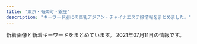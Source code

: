 ```yaml
---
title: "東京・有楽町・銀座"
description: "キーワード別にの巨乳アジアン・チャイナエステ嬢情報をまとめました。"
---
```


新着画像と新着キーワードをまとめています。
2021年07月11日の情報です。

<DmmAffiliateIns />
<KeywordTable
  shops={
    [
    {
        "img_links": [
            "http://lucky.geo.jp/2/uploadimg/1593756798.jpg",
            "http://lucky.geo.jp/int1.png",
            "http://lucky.geo.jp/2/uploadimg/1596225793.jpg",
            "http://lucky.geo.jp/2/uploadimg/1610000464.jpeg",
            "http://lucky.geo.jp/2/uploadimg/1589888939.jpg",
            "http://lucky.geo.jp/2/uploadimg/1610946975.jpeg",
            "http://lucky.geo.jp/2/uploadimg/1597029716.jpg",
            "http://lucky.geo.jp/2/uploadimg/1593756884.jpg",
            "http://lucky.geo.jp/dozdLZQPkhPUwC2.png",
            "http://lucky.geo.jp/vis_theptframe.png",
            "http://lucky.geo.jp/2/uploadimg/1574764277.jpg",
            "http://lucky.geo.jp/2/uploadimg/1615487001.jpeg",
            "http://lucky.geo.jp/2/uploadimg/1619245065.jpeg",
            "https://LUCKY.pwchp.com/images/vis_theptframe.png",
            "http://lucky.geo.jp/2/uploadimg/1565558725.jpg",
            "http://lucky.geo.jp/2/uploadimg/1613285139.jpeg"
        ],
        "station": "\u5c0f\u4f1d\u99ac\u753a\u99c51\u756a\u51fa\u53e3",
        "url": "http://lucky.geo.jp/",
        "keywords": {
            "83": 48,
            "C": 48,
            "D": 24,
            "85": 24,
            "92": 12,
            "E": 24,
            "87": 24,
            "90": 48
        },
        "name": "LUCKY \uff5e\u30e9\u30c3\u30ad\u30fc\uff5e"
    },
    {
        "name": "COCOSIA",
        "keywords": {
            "85": 16,
            "C": 22,
            "D": 8,
            "88": 5,
            "87": 2,
            "F": 5,
            "E": 2
        },
        "station": "\u4eba\u5f62\u753a\u99c5A1\u51fa\u53e3",
        "url": "http://cocosia-massage.work/",
        "img_links": [
            "http://cocosia-massage.work/img/st6.jpg",
            "http://cocosia-massage.work/sp/img/p-6.jpg",
            "http://cocosia-massage.work/sp/img/p-4.jpg",
            "http://cocosia-massage.work/img/st2.jpg",
            "http://cocosia-massage.work/sp/img/cam4.jpg",
            "http://cocosia-massage.work/img/conc.jpg",
            "http://cocosia-massage.work/sp/img/cam2.jpg",
            "http://cocosia-massage.work/sp/img/cam1.jpg",
            "http://cocosia-massage.work/sp/img/t-t2.jpg",
            "http://cocosia-massage.work/sp/img/t-t.jpg",
            "http://cocosia-massage.work/sp/img/t-s.jpg",
            "http://cocosia-massage.work/sp/img/st3.jpg",
            "http://cocosia-massage.work/sp/img/t-r.jpg",
            "http://cocosia-massage.work/sp/img/cam3.jpg",
            "http://cocosia-massage.work/img/xmas.png",
            "http://cocosia-massage.work/img/acc.jpg",
            "http://cocosia-massage.work/img/news.jpg",
            "http://cocosia-massage.work/img/st3.jpg",
            "http://cocosia-massage.work/img/fla-1.jpg",
            "http://cocosia-massage.work/img/r9.jpg",
            "http://cocosia-massage.work/img/st1.jpg",
            "http://cocosia-massage.work/img/newf.jpg",
            "http://cocosia-massage.work/img/sta4.jpg",
            "http://cocosia-massage.work/sp/img/p-5.jpg",
            "http://cocosia-massage.work/sp/img/sys.jpg",
            "http://cocosia-massage.work/sp/img/rec.jpg",
            "http://cocosia-massage.work/sp/img/qr.jpg",
            "http://cocosia-massage.work/img/nos.jpg",
            "http://cocosia-massage.work/sp/img/acc.jpg",
            "http://cocosia-massage.work/sp/img/pc.jpg",
            "http://cocosia-massage.work/img/sta1.jpg",
            "http://cocosia-massage.work/sp/img/info.jpg",
            "http://cocosia-massage.work/sp/img/st5.jpg",
            "http://cocosia-massage.work/img/head2.jpg",
            "http://cocosia-massage.work/sp/img/st2.jpg",
            "http://cocosia-massage.work/img/st4.jpg",
            "http://cocosia-massage.work/sp/img/botton.jpg",
            "http://cocosia-massage.work/img/sta6.jpg",
            "http://cocosia-massage.work/sp/img/p-3.jpg",
            "http://cocosia-massage.work/sp/img/st4.jpg",
            "http://cocosia-massage.work/img/sta3.jpg",
            "http://cocosia-massage.work/img/sta2.jpg",
            "http://cocosia-massage.work/img/sta5.jpg",
            "http://cocosia-massage.work/img/cncp.jpg",
            "http://cocosia-massage.work/img/st5.jpg",
            "http://cocosia-massage.work/sp/img/st1.jpg",
            "http://cocosia-massage.work/sp/img/st6.jpg",
            "http://cocosia-massage.work/img/fla-2.jpg"
        ]
    },
    {
        "station": "\u65b0\u5bcc\u753a\u99c5",
        "url": "http://xn--vckg5a5c7c8c1czd.in.net/",
        "name": "\u7652\u3057\u306e\u6d77",
        "img_links": [
            "http://xn--vckg5a5c7c8c1czd.in.net/images/staff_images/top_small_1.jpg",
            "http://xn--vckg5a5c7c8c1czd.in.net/images/staff_images/cg1.jpg",
            "http://xn--vckg5a5c7c8c1czd.in.net/images/staff_images/cg5.jpg",
            "http://xn--vckg5a5c7c8c1czd.in.net/images/staff_images/cg14.jpg",
            "http://xn--vckg5a5c7c8c1czd.in.net/images/an_2_04.jpg",
            "http://xn--vckg5a5c7c8c1czd.in.net/images/slider/slide1s.jpg",
            "http://xn--vckg5a5c7c8c1czd.in.net/images/staff_images/cg2.jpg",
            "http://xn--vckg5a5c7c8c1czd.in.net/images/an_2_03.jpg",
            "http://xn--vckg5a5c7c8c1czd.in.net/images/slider/slide3s.jpg",
            "http://xn--vckg5a5c7c8c1czd.in.net/images/staff_images/cg17.jpg",
            "http://xn--vckg5a5c7c8c1czd.in.net/images/an_2_06.jpg",
            "http://xn--vckg5a5c7c8c1czd.in.net/images/an_1_06.jpg",
            "http://xn--vckg5a5c7c8c1czd.in.net/images/staff_images/top_small_14.jpg",
            "http://xn--vckg5a5c7c8c1czd.in.net/images/no.png",
            "http://xn--vckg5a5c7c8c1czd.in.net/images/slider/slide2s.jpg",
            "http://xn--vckg5a5c7c8c1czd.in.net/images/an_1_02.jpg",
            "http://xn--vckg5a5c7c8c1czd.in.net/images/an_2_05.jpg",
            "http://xn--vckg5a5c7c8c1czd.in.net/images/an_1_04.jpg",
            "http://xn--vckg5a5c7c8c1czd.in.net/images/staff_images/cg16.jpg",
            "http://xn--vckg5a5c7c8c1czd.in.net/images/an_2_07.jpg",
            "http://xn--vckg5a5c7c8c1czd.in.net/images/QRcode.jpg",
            "http://xn--vckg5a5c7c8c1czd.in.net/images/staff_images/top_small_5.jpg",
            "http://xn--vckg5a5c7c8c1czd.in.net/images/slider/slide3.jpg",
            "http://xn--vckg5a5c7c8c1czd.in.net/images/an_1_03.jpg",
            "http://xn--vckg5a5c7c8c1czd.in.net/images/an_1_07.jpg",
            "http://xn--vckg5a5c7c8c1czd.in.net/images/slider/slide2.jpg",
            "http://xn--vckg5a5c7c8c1czd.in.net/images/index_01.jpg",
            "http://xn--vckg5a5c7c8c1czd.in.net/images/staff_images/top_small_16.jpg",
            "http://xn--vckg5a5c7c8c1czd.in.net/images/staff_images/top_small_2.jpg",
            "http://xn--vckg5a5c7c8c1czd.in.net/images/slider/slide1.jpg",
            "http://xn--vckg5a5c7c8c1czd.in.net/images/an_2_02.jpg",
            "http://xn--vckg5a5c7c8c1czd.in.net/images/staff_images/top_small_17.jpg"
        ],
        "keywords": {
            "E": 4,
            "D": 20,
            "86": 24
        }
    },
    {
        "name": "\u30e9\u30d5\u30a3\u30fc\u30eb",
        "url": "http://s-este.net/",
        "station": "\u65b0\u65e5\u672c\u6a4b\u99c55\u756a\u51fa\u53e3",
        "img_links": [],
        "keywords": {}
    },
    {
        "keywords": {},
        "url": "http://kaitekido.eei.jp/",
        "img_links": [
            "http://b.hatena.ne.jp/images/v4/public/add/hatenabookmark_ios7.png",
            "https://b.st-hatena.com/images/entry-button/button-only@2x.png",
            "http://momipara.jp/img/link/momi88.jpg",
            "https://b.hatena.ne.jp/images/v4/public/add/hatenabookmark_ios7.png",
            "http://asian.mensesthe.tokyo/wp-content/uploads/2016/01/7CzXuAWe.jpg",
            "https://b.hatena.ne.jp/images/v4/public/add/hatenabookmark_android.png",
            "https://www.hatena.ne.jp/images/wwwridge/ng@2x.png",
            "http://\u30a2\u30b8\u30a2\u30f3\u30a8\u30b9\u30c6.biz/images/88-31.jpg",
            "https://www.hatena.ne.jp/images/wwwridge/help@2x.png",
            "http://b.hatena.ne.jp/images/v4/public/add/hatenabookmark_android.png",
            "https://www.hatena.ne.jp/images/wwwridge/ok@2x.png"
        ],
        "station": "\u516b\u4e01\u5800\u99c5B2\u51fa\u53e3",
        "name": "\u5feb\u9069\u5802"
    },
    {
        "keywords": {
            "88": 6,
            "C": 14,
            "85": 10,
            "D": 6,
            "86": 4
        },
        "url": "http://yurarika.work/",
        "img_links": [
            "http://yurarika.work/staff/mirai2.jpg",
            "http://yurarika.work/staff/rara.jpg",
            "http://yurarika.work/staff/aya2.jpg",
            "http://yurarika.work/staff/mika.jpg",
            "http://yurarika.work/staff/aya.jpg",
            "http://yurarika.work/img/all/loader.png",
            "http://yurarika.work/staff/mirai1.jpg",
            "http://yurarika.work/staff/mika2.jpg",
            "http://yurarika.work/staff/aya1.jpg",
            "http://yurarika.work/staff/mika1.jpg",
            "http://yurarika.work/staff/mirai.jpg",
            "http://yurarika.work/staff/rara2.jpg",
            "http://yurarika.work/staff/rara1.jpg"
        ],
        "name": "\u3086\u3089\u308a\u9999",
        "station": "\u6c34\u5929\u5bae\u524d\u99c58\u756a\u51fa\u53e3"
    },
    {
        "name": "\u5922\u306e\u90f7",
        "img_links": [
            "http://yume-sato.blue/uploads//sites/18/2020/09/g1-150x150.jpg",
            "http://yume-sato.blue/uploads//sites/18/2020/09/g4-150x150.jpg",
            "http://yume-sato.blue/uploads//sites/18/2020/09/news.jpg",
            "http://yume-sato.blue/uploads//sites/18/2021/05/g3-150x150.jpg",
            "http://yume-sato.blue/uploads//sites/18/2020/12/gg-150x150.jpg",
            "http://yume-sato.blue/uploads//sites/18/2020/09/g2.jpg",
            "http://yume-sato.blue/uploads//sites/18/2021/06/g3-150x150.jpg",
            "http://yume-sato.blue/uploads//sites/18/2020/12/gg.jpg",
            "http://yume-sato.blue/uploads//sites/18/2021/04/1.jpg",
            "http://yume-sato.blue/uploads//sites/18/2020/09/g4.jpg",
            "http://yume-sato.blue/uploads//sites/18/2020/09/g2-150x150.jpg",
            "http://yume-sato.blue/uploads//sites/18/2020/09/g5-150x150.jpg",
            "http://yume-sato.blue/uploads//sites/18/2020/09/g6-150x150.jpg",
            "http://yume-sato.blue/uploads//sites/18/2020/09/g1.jpg",
            "http://yume-sato.blue/uploads//sites/18/2020/09/top1-1.jpg",
            "http://yume-sato.blue/uploads//sites/18/2021/04/1-225x300.jpg",
            "http://yume-sato.blue/uploads//sites/18/2021/05/g3.jpg",
            "http://yume-sato.blue/uploads//sites/18/2020/09/mobile-1.jpg",
            "http://yume-sato.blue/uploads//sites/18/2020/09/g5.jpg",
            "http://yume-sato.blue/uploads//sites/18/2020/09/top.jpg",
            "http://yume-sato.blue/uploads//sites/18/2021/06/g3.jpg",
            "http://yume-sato.blue/uploads//sites/18/2020/09/g6.jpg",
            "http://yume-sato.blue/uploads//sites/18/2020/09/pick.jpg",
            "http://yume-sato.blue/uploads//sites/18/2021/07/g1.jpg",
            "http://yume-sato.blue/uploads//sites/18/2020/09/s_staff.png"
        ],
        "station": "\u4eba\u5f62\u753a\u99c5A6",
        "url": "http://yume-sato.blue/",
        "keywords": {}
    },
    {
        "url": "http://koikst.xyz/",
        "keywords": {
            "C": 2,
            "89": 3,
            "85": 2,
            "E": 3
        },
        "name": "\u60a0",
        "img_links": [
            "http://koikst.xyz/_src/21089124/img20180325193504865361.png",
            "http://koikst.xyz/_src/51067435/wechatimg725.jpg",
            "http://koikst.xyz/_src/20885828/up.png",
            "http://koikst.xyz/_src/20886287/9c88380aa0315ec9292225a3223d62d9.jpg",
            "http://koikst.xyz/_src/51067440/wechatimg723.jpg",
            "http://koikst.xyz/_src/20886303/07958eda583eff2b24876adf03c0a434.jpg",
            "http://koikst.xyz/_src/20886061/index_34.png",
            "http://koikst.xyz/_src/20886229/_dsf0778_pp.jpg",
            "http://koikst.xyz/_src/20885811/up.png",
            "http://koikst.xyz/_src/51067437/wechatimg724.jpg",
            "http://koikst.xyz/_src/20885997/up.png",
            "http://koikst.xyz/_src/51067433/wechatimg726.jpg",
            "http://koikst.xyz/_src/20886092/therapist-ito.jpg",
            "http://koikst.xyz/_src/20886006/wechatimg36.jpg",
            "http://koikst.xyz/_src/20886035/up.png",
            "http://koikst.xyz/_src/20886222/up.png",
            "http://koikst.xyz/_src/20886059/sign.png",
            "http://sunflower.jp.net/3.jpg",
            "http://koikst.xyz/_src/20886065/index_38.png",
            "http://koikst.xyz/_src/20886010/img_3017.jpg",
            "http://koikst.xyz/_src/20885809/www.cman.png",
            "http://koikst.xyz/_src/20886007/_k3_6020.jpg",
            "http://koikst.xyz/_src/20886058/sign.png",
            "http://sunflower.jp.net/6.jpg",
            "http://koikst.xyz/_src/20886066/slider2.png",
            "http://koikst.xyz/_src/20886308/t02200330_0640096013249885015.jpg",
            "http://koikst.xyz/_src/20886062/index_35.png",
            "http://koikst.xyz/_src/20886305/therapist-ito.jpg",
            "http://sunflower.jp.net/5.jpg",
            "http://koikst.xyz/_src/20886283/img20170527114635169213.png",
            "http://koikst.xyz/_src/20886235/t02200330_0640096013249885015.jpg",
            "http://koikst.xyz/_src/20886060/index_33.png",
            "http://koikst.xyz/_src/20886005/wechatimg35.jpg",
            "http://sunflower.jp.net/1.jpg",
            "http://koikst.xyz/_src/20886019/up.png",
            "http://koikst.xyz/_src/20886122/up.png",
            "http://koikst.xyz/_src/20886111/_dsf0778_pp.jpg",
            "http://koikst.xyz/_src/20886008/_k3_6019.jpg",
            "http://koikst.xyz/_src/20886148/therapist-ito.jpg",
            "http://koikst.xyz/_src/20886310/wechatimg405.jpg",
            "http://koikst.xyz/_src/20886300/media-20170919.jpg",
            "http://koikst.xyz/_src/20991736/t02200330_0640096013249885015.jpg",
            "http://koikst.xyz/_src/20886233/906ab10dd05fdcaee1fa99bd6e5779ea.jpg",
            "http://koikst.xyz/_src/20886009/img_2917.jpg",
            "http://koikst.xyz/_src/20886211/07958eda583eff2b24876adf03c0a434.jpg",
            "http://koikst.xyz/_src/20886064/index_37.png",
            "http://koikst.xyz/_src/20886063/index_36.png",
            "http://koikst.xyz/_src/20886231/_dsf0770_pp.jpg",
            "http://koikst.xyz/_src/20886103/up.png",
            "http://koikst.xyz/_src/20885836/sign.jpg",
            "http://koikst.xyz/_src/20885845/up.png",
            "http://sunflower.jp.net/2.jpg"
        ],
        "station": "JR\u6771\u4eac\u99c5\u516b\u91cd\u6d32\u53e3"
    },
    {
        "keywords": {
            "\u30bb\u30af\u30b7\u30fc": 3,
            "88": 1
        },
        "img_links": [
            "https://ningyocho-esthe.work/images/dream/common/credit_02.png",
            "https://ningyocho-esthe.work/images/dream/staff/ni.jpeg",
            "https://ningyocho-esthe.work/images/dream/common/gallery_08.png",
            "https://ningyocho-esthe.work/images/dream/common/side_bnr_01.png",
            "https://ningyocho-esthe.work/images/dream/staff/\u3042\u307f.jpg",
            "https://ningyocho-esthe.work/images/dream/common/side_bnr_02.png",
            "https://ningyocho-esthe.work/images/dream/staff/2.jpg",
            "https://ningyocho-esthe.work/images/dream/home/image_01.png",
            "https://ningyocho-esthe.work/images/dream/common/header_info.png",
            "https://ningyocho-esthe.work/images/dream/common/header_phone_pc.png",
            "https://ningyocho-esthe.work/images/dream/staff/imgapp_1.jpg",
            "https://ningyocho-esthe.work/images/dream/staff/imgapp_3.jpg",
            "https://ningyocho-esthe.work/images/dream/common/gallery_05.png",
            "https://ningyocho-esthe.work/images/dream/staff/1.jpg",
            "https://ningyocho-esthe.work/images/dream/common/gallery_03.png",
            "https://ningyocho-esthe.work/images/dream/common/credit_01.png",
            "https://ningyocho-esthe.work/images/dream/staff/\u30ca\u30ca.jpg",
            "https://ningyocho-esthe.work/images/dream/common/credit_03.png",
            "https://ningyocho-esthe.work/images/dream/common/gallery_04.png",
            "https://ningyocho-esthe.work/images/dream/staff/imgapp6.jpg",
            "https://ningyocho-esthe.work/images/dream/common/gallery_01.png",
            "https://ningyocho-esthe.work/images/dream/common/gallery_09.png",
            "https://ningyocho-esthe.work/images/dream/staff/13.jpg",
            "https://ningyocho-esthe.work/images/dream/home/image_02.png",
            "https://ningyocho-esthe.work/images/dream/common/gallery_06.png",
            "https://ningyocho-esthe.work/images/dream/home/image_03.png",
            "https://ningyocho-esthe.work/images/dream/common/gallery_10.png",
            "https://ningyocho-esthe.work/images/dream/staff/\u5929\u4f7f\u591c\u6708.jpeg",
            "https://ningyocho-esthe.work/images/dream/home/teaser.png",
            "https://ningyocho-esthe.work/images/dream/staff/3.jpg",
            "https://ningyocho-esthe.work/images/dream/nvpuai2.jpeg",
            "https://ningyocho-esthe.work/images/dream/common/gallery_07.png",
            "https://ningyocho-esthe.work/images/dream/common/gallery_02.png"
        ],
        "station": "\u4eba\u5f62\u753a\u99c5A1\u51fa\u53e3",
        "name": "Dream",
        "url": "https://ningyocho-esthe.work/"
    },
    {
        "img_links": [
            "http://toukasui.jpn.mn/photos/sites/49/2019/08/2019081010463794.jpg",
            "http://toukasui.jpn.mn/photos/sites/49/2021/04/2021041715313779.jpg",
            "http://toukasui.jpn.mn/images/s_staff.png",
            "http://toukasui.jpn.mn/images/mobile.jpg",
            "http://toukasui.jpn.mn/images/news.jpg",
            "http://toukasui.jpn.mn/images/pick.jpg",
            "http://toukasui.jpn.mn/photos/sites/49/2021/05/2021052012504273.jpg",
            "http://toukasui.jpn.mn/images/room1.jpg",
            "http://toukasui.jpn.mn/images/room3.jpg",
            "http://toukasui.jpn.mn/images/room4.jpg",
            "http://toukasui.jpn.mn/photos/sites/49/2018/11/2018110702420266.jpg",
            "http://toukasui.jpn.mn/photos/sites/49/2019/02/2019020710305082.jpg",
            "http://toukasui.jpn.mn/photos/sites/49/2019/02/2019021519245846.jpg",
            "http://toukasui.jpn.mn/photos/sites/49/2020/09/202009151644200.jpg",
            "http://toukasui.jpn.mn/photos/sites/49/2019/09/2019091616543823.jpg",
            "http://toukasui.jpn.mn/photos/sites/49/2018/12/2018121411170742.jpg",
            "http://toukasui.jpn.mn/images/face.jpg",
            "http://toukasui.jpn.mn/photos/sites/49/2019/03/2019030615101559.jpg",
            "http://toukasui.jpn.mn/photos/sites/49/2019/11/2019111002374421.jpg",
            "http://toukasui.jpn.mn/images/top.jpg",
            "http://toukasui.jpn.mn/images/room2.jpg"
        ],
        "station": "\u6771\u9280\u5ea7\u99c55\u756a\u51fa\u53e3",
        "keywords": {
            "E": 3,
            "88": 1,
            "89": 1,
            "87": 3,
            "86": 5,
            "85": 1,
            "D": 7,
            "F": 1
        },
        "url": "http://toukasui.jpn.mn/",
        "name": "\u6843\u82b1\u6c34*\u3068\u3046\u304b\u3059\u3044"
    },
    {
        "name": "PRIME\u30fb\u30d7\u30e9\u30a4\u30e0",
        "img_links": [
            "http://prime-relax.work/img/st07.jpg",
            "http://prime-relax.work/img/st7.jpg",
            "http://prime-relax.work/sp/img/add3.jpg",
            "http://prime-relax.work/img/link10033.jpg",
            "http://prime-relax.work/img/sta7.jpg",
            "http://prime-relax.work/sp/img/tel.jpg",
            "http://prime-relax.work/sp/img/sta8.jpg",
            "http://prime-relax.work/sp/img/p-9.jpg",
            "http://prime-relax.work/sp/img/sta7.jpg",
            "http://prime-relax.work/sp/img/sta14.jpg",
            "http://prime-relax.work/img/st04.jpg",
            "http://prime-relax.work/img/sta14.jpg",
            "http://prime-relax.work/img/st5.jpg",
            "http://prime-relax.work/img/st8.jpg",
            "http://prime-relax.work/img/sys.jpg",
            "http://prime-relax.work/img/sta11.jpg",
            "http://prime-relax.work/sp/img/sta9.jpg",
            "http://prime-relax.work/img/sta8.jpg",
            "http://prime-relax.work/img/bottom.png",
            "http://prime-relax.work/img/bottom-.png",
            "http://prime-relax.work/sp/img/sta11.jpg",
            "http://prime-relax.work/img/st08.jpg",
            "http://prime-relax.work/img/st11.jpg",
            "http://prime-relax.work/sp/img/sta12.jpg",
            "http://prime-relax.work/sp/img/t-o.jpg",
            "http://prime-relax.work/img/st013.jpg",
            "http://prime-relax.work/sp/img/t-r.jpg",
            "http://prime-relax.work/img/IMG_1675.jpg",
            "http://prime-relax.work/img/IMG_1667.jpg",
            "http://prime-relax.work/sp/img/add.jpg",
            "http://prime-relax.work/sp/img/info.jpg",
            "http://prime-relax.work/sp/img/t-a.jpg",
            "http://prime-relax.work/sp/img/tit.jpg",
            "http://prime-relax.work/img/link-.jpg",
            "http://prime-relax.work/sp/img/pic.jpg",
            "http://prime-relax.work/img/link20067.jpg",
            "http://prime-relax.work/img/sta12.jpg",
            "http://prime-relax.work/sp/img/sta5.jpg",
            "http://prime-relax.work/sp/img/t-t.jpg",
            "http://prime-relax.work/sp/img/time.jpg",
            "http://prime-relax.work/sp/img/pc.jpg",
            "http://prime-relax.work/sp/img/botton.jpg",
            "http://prime-relax.work/sp/img/sta4.jpg",
            "http://prime-relax.work/img/st12.jpg",
            "http://prime-relax.work/img/st4.jpg",
            "http://prime-relax.work/sp/img/p-8.jpg",
            "http://prime-relax.work/img/eve.jpg",
            "http://prime-relax.work/img/st14.jpg",
            "http://prime-relax.work/img/mo.png",
            "http://prime-relax.work/img/sta4.jpg",
            "http://prime-relax.work/img/sta9.jpg",
            "http://prime-relax.work/img/head.jpg",
            "http://prime-relax.work/img/st9.jpg",
            "http://prime-relax.work/sp/img/sys.jpg",
            "http://prime-relax.work/img/st014.jpg",
            "http://prime-relax.work/img/st13.jpg",
            "http://prime-relax.work/sp/img/cam.jpg",
            "http://prime-relax.work/img/sta13.jpg",
            "http://prime-relax.work/img/sta5.jpg",
            "http://prime-relax.work/img/link300100.jpg",
            "http://prime-relax.work/img/IMG_1709.jpg",
            "http://prime-relax.work/img/body-.jpg",
            "http://prime-relax.work/sp/img/t-s.jpg",
            "http://prime-relax.work/sp/img/p-7.jpg",
            "http://prime-relax.work/img/IMG_1699.jpg",
            "http://prime-relax.work/sp/img/add2.jpg",
            "http://prime-relax.work/sp/img/sta13.jpg"
        ],
        "station": "\u99ac\u55b0\u753a\u99c51\u756a\u51fa\u53e3",
        "url": "http://prime-relax.work/",
        "keywords": {
            "84": 5,
            "82": 1,
            "C": 7,
            "D": 10,
            "87": 4,
            "86": 7,
            "E": 1,
            "88": 1
        }
    },
    {
        "name": "\u30a2\u30ed\u30de\u30a2\u30ea\u30a2",
        "station": "\u6c34\u5929\u5bae\u524d\u99c56\u756a\u51fa\u53e3",
        "keywords": {},
        "img_links": [
            "http://e-berry.work/sp/staff/haruka.jpg",
            "http://e-berry.work/sp/images/footer.jpg",
            "http://e-berry.work/staff/nene.jpg",
            "http://e-berry.work/images/sys1.jpg",
            "http://e-berry.work/sp/img/ai1.jpg",
            "http://e-berry.work/images/b1.jpg",
            "http://e-berry.work/images/sys3.jpg",
            "http://e-berry.work/images/tgirl.jpg",
            "http://e-berry.work/images/int1.jpg",
            "http://e-berry.work/images/interior_t.jpg",
            "http://e-berry.work/sp/images/ac1.jpg",
            "http://e-berry.work/sp/img/rina1.jpg",
            "http://e-berry.work/images/10.jpg",
            "http://e-berry.work/sp/images/rec2.png",
            "http://e-berry.work/sp/images/b2.jpg",
            "http://e-berry.work/staff/natumi.jpg",
            "http://e-berry.work/sp/images/int1.png",
            "http://e-berry.work/img/yoko1.jpg",
            "http://e-berry.work/images/head.jpg",
            "http://e-berry.work/sp/images/staff_t.png",
            "http://e-berry.work/images/staff_t.jpg",
            "http://e-berry.work/sp/images/rec1.jpg",
            "http://e-berry.work/images/sys2.jpg",
            "http://e-berry.work/sp/staff/hikari.jpg",
            "http://e-berry.work/staff/aya.jpg",
            "http://e-berry.work/sp/images/newface.png",
            "http://e-berry.work/img/ai1.jpg",
            "http://e-berry.work/sp/images/10.jpg",
            "http://e-berry.work/images/concept.jpg",
            "http://e-berry.work/sp/staff/natumi.jpg",
            "http://e-berry.work/staff/ayumi.jpg",
            "http://e-berry.work/img/moka1.jpg",
            "http://e-berry.work/images/b2.jpg",
            "http://e-berry.work/sp/images/interior_t.png",
            "http://e-berry.work/staff/moka.jpg",
            "http://e-berry.work/img/rina1.jpg",
            "http://e-berry.work/sp/staff/yoko.jpg",
            "http://e-berry.work/images/ac1.jpg",
            "http://e-berry.work/staff/haruka.jpg",
            "http://e-berry.work/sp/staff/ai.jpg",
            "http://e-berry.work/sp/images/sys2.png",
            "http://e-berry.work/staff/hikari.jpg",
            "http://e-berry.work/sp/staff/rina.jpg",
            "http://e-berry.work/images/rec2.jpg",
            "http://e-berry.work/img/nene1.jpg",
            "http://e-berry.work/images/int2.jpg",
            "http://e-berry.work/sp/images/sys1.png",
            "http://e-berry.work/sp/images/9.jpg",
            "http://e-berry.work/img/hikari1.jpg",
            "http://e-berry.work/sp/images/tel.png",
            "http://e-berry.work/sp/images/sys3.png",
            "http://e-berry.work/images/rec1.jpg",
            "http://e-berry.work/images/sm.jpg",
            "http://e-berry.work/sp/img/ayumi1.jpg",
            "http://e-berry.work/sp/staff/ayumi.jpg",
            "http://e-berry.work/sp/img/natumi1.jpg",
            "http://e-berry.work/img/haruka1.jpg",
            "http://e-berry.work/staff/ai.jpg",
            "http://e-berry.work/sp/staff/nene.jpg",
            "http://e-berry.work/sp/img/yoko1.jpg",
            "http://e-berry.work/sp/img/aya1.jpg",
            "http://e-berry.work/sp/images/news.png",
            "http://e-berry.work/sp/images/concept.jpg",
            "http://e-berry.work/sp/images/newsb.png",
            "http://e-berry.work/sp/img/hikari1.jpg",
            "http://e-berry.work/img/ayumi1.jpg",
            "http://e-berry.work/images/9.jpg",
            "http://e-berry.work/img/natumi1.jpg",
            "http://e-berry.work/sp/images/b1.jpg",
            "http://e-berry.work/sp/staff/aya.jpg",
            "http://e-berry.work/images/newface.jpg",
            "http://e-berry.work/img/aya1.jpg",
            "http://e-berry.work/sp/img/nene1.jpg",
            "http://e-berry.work/images/newsb.png",
            "http://e-berry.work/sp/img/moka1.jpg",
            "http://e-berry.work/sp/images/topgirl.png",
            "http://e-berry.work/sp/img/haruka1.jpg",
            "http://e-berry.work/sp/images/head.jpg",
            "http://e-berry.work/staff/yoko.jpg",
            "http://e-berry.work/sp/staff/moka.jpg",
            "http://e-berry.work/images/news_t.jpg",
            "http://e-berry.work/sp/images/int2.png",
            "http://e-berry.work/staff/rina.jpg"
        ],
        "url": "http://e-berry.work/index.html"
    },
    {
        "station": "\u6771\u9280\u5ea7\u99c5A7\u51fa\u53e3",
        "keywords": {
            "C": 1,
            "89": 1,
            "E": 1,
            "87": 1,
            "D": 4
        },
        "img_links": [
            "https://est-tiara.info/images/gallery/r1.jpg",
            "https://est-tiara.info/staffPhoto/s20210304095845.jpg",
            "https://est-tiara.info/uploadfiles/Image/campaignEstTiaraInfo.jpg",
            "https://est-tiara.info/images/gallery/r8.jpg",
            "https://est-tiara.info/staffPhoto/s20210304100121.jpg",
            "https://est-tiara.info/staffPhoto/s20210304100038.jpg",
            "https://est-tiara.info/staffPhoto/b20210304100038.jpg",
            "https://est-tiara.info/images/gallery/r2.jpg",
            "https://est-tiara.info/images/mobile.png",
            "https://est-tiara.info/images/gallery/r5.jpg",
            "https://est-tiara.info/images/gallery/r4.jpg",
            "https://est-tiara.info/staffPhoto/b20210304095845.jpg",
            "https://est-tiara.info/staffPhoto/s20210304095623.jpg",
            "https://est-tiara.info/js/sliderLine/slide_prev.png",
            "https://est-tiara.info/staffPhoto/s20210304095739.jpg",
            "https://est-tiara.info/staffPhoto/b20210304095739.jpg",
            "https://est-tiara.info/images/gallery/r6.jpg",
            "https://est-tiara.info/staffPhoto/b20201016083828.jpg",
            "https://est-tiara.info/staffPhoto/b20210304095623.jpg",
            "https://est-tiara.info/staffPhoto/s20201016083828.jpg",
            "https://est-tiara.info/images/returnBtn.png",
            "https://est-tiara.info/js/sliderLine/slide_next.png",
            "https://est-tiara.info/staffPhoto/s20201016083614.jpg",
            "https://est-tiara.info/staffPhoto/b20201016083614.jpg",
            "https://est-tiara.info/images/gallery/r3.jpg",
            "https://est-tiara.info/images/gallery/r7.jpg",
            "https://est-tiara.info/staffPhoto/b20210304100121.jpg"
        ],
        "name": "Tiara-\u30c6\u30a4\u30a2\u30e9-",
        "url": "https://est-tiara.info/"
    },
    {
        "station": "\u8305\u5834\u753a\u99c52\u756a\u51fa\u53e3",
        "name": "Spa Ananda",
        "url": "https://kayabacho-mensesthe.com/",
        "img_links": [
            "https://kayabacho-mensesthe.com/wp/wp-content/uploads/2020/10/aki-s1-150x150.jpg",
            "https://kayabacho-mensesthe.com/wp/wp-content/uploads/2020/11/urara3.jpg",
            "https://kayabacho-mensesthe.com/wp/wp-content/uploads/2019/12/mitsuki.jpg",
            "https://kayabacho-mensesthe.com/staff/mitsuki-s1.jpg",
            "https://kayabacho-mensesthe.com/wp/wp-content/uploads/2020/03/IMG_1740-225x300.jpg",
            "https://kayabacho-mensesthe.com/images/clear.png",
            "https://kayabacho-mensesthe.com/link/mens-esthe.png",
            "https://kayabacho-mensesthe.com/icon/yelp.png",
            "https://kayabacho-mensesthe.com/room/room-l2.jpg",
            "https://kayabacho-mensesthe.com/staff/ayaka-s1.jpg",
            "https://kayabacho-mensesthe.com/images/main2.jpg",
            "https://kayabacho-mensesthe.com/images/main4.jpg",
            "https://kayabacho-mensesthe.com/images/top3.jpg",
            "https://kayabacho-mensesthe.com/images/main3.jpg",
            "https://kayabacho-mensesthe.com/images/footer-r.png",
            "https://kayabacho-mensesthe.com/staff/emi-s1.jpg",
            "https://kayabacho-mensesthe.com/wp/wp-content/uploads/2021/05/yuki-s-150x150.jpg",
            "https://kayabacho-mensesthe.com/staff/rin-s1.jpg",
            "https://kayabacho-mensesthe.com/icon/facebook.png",
            "https://kayabacho-mensesthe.com/wp/wp-content/uploads/2019/09/koko-1.jpg",
            "https://kayabacho-mensesthe.com/wp/wp-content/uploads/2020/08/ayaka-1-200x300.jpg",
            "https://kayabacho-mensesthe.com/wp/wp-content/uploads/2019/11/mitsuki-e1574244365134.jpg",
            "https://kayabacho-mensesthe.com/room/room-l6.jpg",
            "https://kayabacho-mensesthe.com/room/room-l1.jpg",
            "https://kayabacho-mensesthe.com/images/footer-l.png",
            "https://kayabacho-mensesthe.com/room/room-l7.jpg",
            "https://kayabacho-mensesthe.com/wp/wp-content/uploads/2021/05/yuki-l.jpg",
            "https://kayabacho-mensesthe.com/wp/wp-content/uploads/2019/12/misaki.jpg",
            "https://kayabacho-mensesthe.com/images/top2.jpg",
            "https://kayabacho-mensesthe.com/images/main1.jpg",
            "https://kayabacho-mensesthe.com/room/room-l3.jpg",
            "https://kayabacho-mensesthe.com/wp/wp-content/uploads/2020/08/ayaka-1.jpg",
            "https://kayabacho-mensesthe.com/wp/wp-content/uploads/2019/12/IMG_8988.jpg",
            "https://kayabacho-mensesthe.com/staff/misaki-s1.jpg",
            "https://kayabacho-mensesthe.com/icon/twitter.png",
            "https://kayabacho-mensesthe.com/staff/nao-s1.jpg",
            "https://kayabacho-mensesthe.com/staff/urara-s1.jpg",
            "https://kayabacho-mensesthe.com/images/top1.jpg",
            "https://kayabacho-mensesthe.com/room/room-l5.jpg",
            "https://kayabacho-mensesthe.com/images/mensesthe.jpg",
            "https://kayabacho-mensesthe.com/wp/wp-content/uploads/2020/02/miyu.jpg",
            "https://kayabacho-mensesthe.com/room/room-l8.jpg",
            "https://kayabacho-mensesthe.com/icon/line.png",
            "https://kayabacho-mensesthe.com/wp/wp-content/uploads/2019/12/emi.jpg",
            "https://kayabacho-mensesthe.com/staff/miyu-s1.jpg",
            "https://kayabacho-mensesthe.com/images/flower.png",
            "https://kayabacho-mensesthe.com/room/room-l4.jpg"
        ],
        "keywords": {
            "C": 6,
            "E": 4,
            "D": 12
        }
    },
    {
        "keywords": {
            "86": 18,
            "C": 6,
            "88": 3,
            "87": 6,
            "85": 6,
            "D": 27
        },
        "url": "http://www.hitomebore.esjp.info/",
        "name": "\u3072\u3068\u3081\u307c\u308c",
        "img_links": [
            "http://www.hitomebore.esjp.info/images/m1.jpg",
            "http://www.hitomebore.esjp.info/images/m2.jpg",
            "http://www.hitomebore.esjp.info/files/015.jpg",
            "http://www.hitomebore.esjp.info/files/011.jpg",
            "http://www.hitomebore.esjp.info/files/007.jpg",
            "http://www.hitomebore.esjp.info/files/002.jpg",
            "http://www.hitomebore.esjp.info/files/009.jpg",
            "http://www.hitomebore.esjp.info/files/013.jpg",
            "http://www.hitomebore.esjp.info/images/btn2.png",
            "http://www.hitomebore.esjp.info/images/m3.jpg",
            "http://www.hitomebore.esjp.info/images/m4.jpg",
            "http://www.hitomebore.esjp.info/images/mainImg2.jpg",
            "http://www.hitomebore.esjp.info/images/mainImg_sub.jpg",
            "http://www.hitomebore.esjp.info/files/016.jpg",
            "http://www.hitomebore.esjp.info/files/008.jpg",
            "http://www.hitomebore.esjp.info/files/014.jpg",
            "http://www.hitomebore.esjp.info/files/010.jpg",
            "http://www.hitomebore.esjp.info/files/012.jpg"
        ],
        "station": "\u65b0\u5bcc\u753a\u99c53\u756a\u51fa\u53e3"
    },
    {
        "name": "Miss.9\uff5e\u30df\u30b9.\u30ad\u30e5\u30a6\uff5e",
        "url": "http://esthe-aroma.com/",
        "station": "\u99ac\u55b0\u6a2a\u5c71\u99c5A2\u51fa\u53e3",
        "img_links": [
            "http://esthe-aroma.com/images/cg03.jpg",
            "http://esthe-aroma.com/images/end-info.png",
            "http://esthe-aroma.com/images/btn2.png",
            "http://esthe-aroma.com/images/cg06.jpg",
            "http://esthe-aroma.com/images/qrc.jpg",
            "http://esthe-aroma.com/images/icon_staff.png",
            "http://esthe-aroma.com/images/cg13.jpg",
            "http://esthe-aroma.com/images/cg08.jpg",
            "http://esthe-aroma.com/images/cg11.jpg",
            "http://esthe-aroma.com/images/mainImg_sub.jpg",
            "http://esthe-aroma.com/images/cg07.jpg",
            "http://esthe-aroma.com/images/icon_top.png",
            "http://esthe-aroma.com/images/cg09.jpg",
            "http://esthe-aroma.com/images/cg12.jpg",
            "http://esthe-aroma.com/images/cg05.jpg",
            "http://esthe-aroma.com/images/cg10.jpg",
            "http://esthe-aroma.com/images/cg01.jpg",
            "http://esthe-aroma.com/images/icon_info.png",
            "http://esthe-aroma.com/images/icon_concept.png",
            "http://esthe-aroma.com/images/cg02.jpg",
            "http://esthe-aroma.com/images/photo03.jpg",
            "http://esthe-aroma.com/images/cg04.jpg",
            "http://esthe-aroma.com/images/photo02.jpg",
            "http://esthe-aroma.com/images/icon_tel.png",
            "http://esthe-aroma.com/images/photo01.jpg"
        ],
        "keywords": {
            "C": 2,
            "D": 9,
            "E": 2,
            "86": 13
        }
    },
    {
        "url": "http://www.comodo.relaxjp.info/",
        "keywords": {
            "E": 1,
            "88": 1,
            "87": 9,
            "D": 10,
            "90": 1,
            "C": 1,
            "85": 2
        },
        "station": "\u99ac\u55b0\u6a2a\u5c71\u99c5A2\u51fa\u53e3",
        "img_links": [
            "http://www.comodo.relaxjp.info/files/005-03.jpg",
            "http://www.comodo.relaxjp.info/images/bj1.jpg",
            "http://www.comodo.relaxjp.info/images/bj3.jpg",
            "http://www.comodo.relaxjp.info/files/014.jpg",
            "http://www.comodo.relaxjp.info/files/016-02.jpg",
            "http://www.comodo.relaxjp.info/files/011-02.jpg",
            "http://www.comodo.relaxjp.info/files/003-03.jpg",
            "http://www.comodo.relaxjp.info/images/s_link.jpg",
            "http://www.comodo.relaxjp.info/files/003.jpg",
            "http://www.comodo.relaxjp.info/files/005.jpg",
            "http://www.comodo.relaxjp.info/files/017.jpg",
            "http://www.comodo.relaxjp.info/files/016.jpg",
            "http://www.comodo.relaxjp.info/files/015.jpg",
            "http://www.comodo.relaxjp.info/files/007-03.jpg",
            "http://www.comodo.relaxjp.info/files/017-02.jpg",
            "http://www.comodo.relaxjp.info/files/011-03.jpg",
            "http://www.comodo.relaxjp.info/files/007-02.jpg",
            "http://www.comodo.relaxjp.info/files/012.jpg",
            "http://www.comodo.relaxjp.info/files/008-03.jpg",
            "http://www.comodo.relaxjp.info/files/003-02.jpg",
            "http://www.comodo.relaxjp.info/files/015-03.jpg",
            "http://www.comodo.relaxjp.info/files/013-02.jpg",
            "http://www.comodo.relaxjp.info/files/001-02.jpg",
            "http://www.comodo.relaxjp.info/files/002-03.jpg",
            "http://www.comodo.relaxjp.info/files/012-03.jpg",
            "http://www.comodo.relaxjp.info/files/005-02.jpg",
            "http://www.comodo.relaxjp.info/files/013-03.jpg",
            "http://www.comodo.relaxjp.info/images/top.png",
            "http://www.comodo.relaxjp.info/files/016-03.jpg",
            "http://www.comodo.relaxjp.info/files/015-02.jpg",
            "http://www.comodo.relaxjp.info/images/s_info.jpg",
            "http://www.comodo.relaxjp.info/files/001-03.jpg",
            "http://www.comodo.relaxjp.info/images/s_news.jpg",
            "http://www.comodo.relaxjp.info/images/hua.jpg",
            "http://www.comodo.relaxjp.info/files/008.jpg",
            "http://www.comodo.relaxjp.info/files/008-02.jpg",
            "http://www.comodo.relaxjp.info/files/007.jpg",
            "http://www.comodo.relaxjp.info/files/017-03.jpg",
            "http://www.comodo.relaxjp.info/files/013.jpg",
            "http://www.comodo.relaxjp.info/files/012-02.jpg",
            "http://www.comodo.relaxjp.info/images/s_staff.jpg",
            "http://www.comodo.relaxjp.info/files/002-02.jpg",
            "http://www.comodo.relaxjp.info/files/014-02.jpg",
            "http://www.comodo.relaxjp.info/files/011.jpg",
            "http://www.comodo.relaxjp.info/files/014-03.jpg",
            "http://www.comodo.relaxjp.info/files/001.jpg",
            "http://www.comodo.relaxjp.info/files/002.jpg"
        ],
        "name": "COMODO -\u30b3\u30e2\u30c9-"
    },
    {
        "keywords": {
            "\u30bb\u30af\u30b7\u30fc": 2,
            "C": 6,
            "E": 12,
            "D": 9,
            "F": 3
        },
        "img_links": [
            "https://iris-relax.tokyo/wp-content/themes/este/img/top-img01a.png",
            "https://iris-relax.tokyo/wp-content/uploads/2021/06/89765241iris.jpg",
            "https://iris-relax.tokyo/wp-content/uploads/2021/06/75421678iris.jpg",
            "https://iris-relax.tokyo/wp-content/uploads/2021/06/8976215iris.jpg",
            "https://iris-relax.tokyo/wp-content/themes/este/img/tel_header.png",
            "https://iris-relax.tokyo/wp-content/themes/este/img/5.jpg",
            "https://iris-relax.tokyo/wp-content/themes/este/img/3.jpg",
            "https://iris-relax.tokyo/wp-content/uploads/2021/06/89765421567iris.jpg",
            "https://iris-relax.tokyo/wp-content/themes/este/img/4.jpg",
            "https://iris-relax.tokyo/wp-content/uploads/2021/06/118976521iris.jpg",
            "https://iris-relax.tokyo/wp-content/themes/este/img/call.png",
            "https://iris-relax.tokyo/wp-content/themes/este/img/top-img02d.png",
            "https://iris-relax.tokyo/wp-content/themes/este/img/tel_footer.png",
            "https://iris-relax.tokyo/wp-content/uploads/2021/06/8765241678iris.jpg",
            "https://iris-relax.tokyo/wp-content/themes/este/img/6.jpg",
            "https://iris-relax.tokyo/wp-content/uploads/2021/06/8765216789iris.jpg"
        ],
        "station": "\u9280\u5ea7\u99c5A5\u51fa\u53e3",
        "url": "https://iris-relax.tokyo/",
        "name": "IRIS\u9280\u5ea7"
    },
    {
        "keywords": {
            "C": 9
        },
        "img_links": [
            "http://arm-heal.com/img/ttl_rec.png",
            "http://arm-heal.com/i/files/homeimg.jpg",
            "http://arm-heal.com/img/att.png",
            "http://arm-heal.com/pic/topimg5.png",
            "http://arm-heal.com/staff/miki/01.jpg",
            "http://arm-heal.com/img/corona.png",
            "http://arm-heal.com/staff/mimi/01.jpg",
            "http://arm-heal.com/staff/yuki/01.jpg",
            "http://arm-heal.com/pic/topimg4.png",
            "http://arm-heal.com/pic/head.jpg",
            "http://arm-heal.com/pic/topimg2.png",
            "http://arm-heal.com/img/ttl_mobile.png",
            "http://arm-heal.com/staff/yuuyuu/01.jpg",
            "http://arm-heal.com/staff/kiki/01.jpg",
            "http://arm-heal.com/img/ttl_staff.jpg",
            "http://arm-heal.com/pic/topimg1.png",
            "http://arm-heal.com/staff/aya/01.jpg",
            "http://arm-heal.com/staff/ai/01.jpg",
            "http://arm-heal.com/pic/topimg3.png"
        ],
        "url": "http://arm-heal.com/",
        "station": "\u516b\u4e01\u5800\u99c5A5\u53e3",
        "name": "\u7d05\u8449"
    },
    {
        "url": "https://aroma.tyo.cm/",
        "img_links": [],
        "station": "\u8305\u5834\u753a\u99c510\u756a\u51fa\u53e3",
        "keywords": {},
        "name": "\u6975\u4e0a\u30e1\u30f3\u30ba\u30a2\u30ed\u30de\u65e5\u672c\u6a4b"
    },
    {
        "station": "\u65b0\u5bcc\u753a\u99c53\u756a\u51fa\u53e3",
        "url": "http://missyou-esthe.com/",
        "name": "Lotus\uff5e\u30ed\u30fc\u30bf\u30b9\uff5e",
        "img_links": [
            "http://missyou-esthe.com/img/cg06.jpg",
            "http://missyou-esthe.com/img/cg05.jpg",
            "http://missyou-esthe.com/img/tt16.jpg",
            "http://missyou-esthe.com/img/cg10.jpg",
            "http://missyou-esthe.com/img/tt18.jpg",
            "http://missyou-esthe.com/img/tt12.jpg",
            "http://missyou-esthe.com/img/t2.jpg",
            "http://missyou-esthe.com/img/f.jpg",
            "http://missyou-esthe.com/img/t3.jpg",
            "http://missyou-esthe.com/img/cg091.jpg",
            "http://missyou-esthe.com/img/cg02.jpg",
            "http://missyou-esthe.com/img/no.png",
            "http://missyou-esthe.com/img/tt1.jpg",
            "http://missyou-esthe.com/img/tt21.jpg",
            "http://missyou-esthe.com/img/cg13.jpg",
            "http://missyou-esthe.com/img/lin.jpg",
            "http://missyou-esthe.com/img/cg11.jpg",
            "http://missyou-esthe.com/img/tt13.jpg",
            "http://missyou-esthe.com/img/tt4.jpg",
            "http://missyou-esthe.com/img/tt20.jpg",
            "http://missyou-esthe.com/img/cg09.jpg",
            "http://missyou-esthe.com/img/tt2.jpg",
            "http://missyou-esthe.com/img/eve.jpg",
            "http://missyou-esthe.com/img/cg07.jpg",
            "http://missyou-esthe.com/img/tt15.jpg",
            "http://missyou-esthe.com/img/cg04.jpg",
            "http://missyou-esthe.com/img/cg01.jpg",
            "http://missyou-esthe.com/img/f1.jpg",
            "http://missyou-esthe.com/img/cg03.jpg",
            "http://missyou-esthe.com/img/tt11.jpg",
            "http://missyou-esthe.com/img/cg08.jpg",
            "http://missyou-esthe.com/img/cg14.jpg",
            "http://missyou-esthe.com/img/mr1.jpg",
            "http://missyou-esthe.com/img/tt14.jpg",
            "http://missyou-esthe.com/img/tt17.jpg",
            "http://missyou-esthe.com/img/tt19.jpg",
            "http://missyou-esthe.com/img/t1.jpg"
        ],
        "keywords": {
            "86": 16,
            "85": 2,
            "87": 4
        }
    },
    {
        "name": "Melody Spa -\u30e1\u30ed\u30c7\u30a3 \u30b9\u30d1-",
        "station": "JR\u65b0\u65e5\u672c\u6a4b\u99c56\u756a\u51fa\u53e3",
        "img_links": [
            "https://melodyspa.tokyo/images/st/rara2.jpg",
            "https://melodyspa.tokyo/images/st/yuna1.jpg",
            "https://melodyspa.tokyo/images/st/yuna2.jpg",
            "https://melodyspa.tokyo/images/st/you3.jpg",
            "https://melodyspa.tokyo/images/st/miho.jpg",
            "https://melodyspa.tokyo/images/st/you.jpg",
            "https://melodyspa.tokyo/images/st/mina.jpg",
            "https://melodyspa.tokyo/images/share/pagetop.png",
            "https://melodyspa.tokyo/images/st/you2.jpg",
            "https://melodyspa.tokyo/images/st/risa.jpg",
            "https://melodyspa.tokyo/images/st/st_.jpg",
            "https://melodyspa.tokyo/images/topimage/topimage.jpg",
            "https://melodyspa.tokyo/images/st/yuna.jpg",
            "https://melodyspa.tokyo/images/st/yuri.jpg",
            "https://melodyspa.tokyo/images/st/ringo.jpg",
            "https://melodyspa.tokyo/images/st/mina2.jpg"
        ],
        "url": "https://melodyspa.tokyo/",
        "keywords": {
            "C": 32,
            "F": 2,
            "86": 4
        }
    },
    {
        "station": "\u8305\u5834\u753a\u99c51\u756a\u51fa\u53e3",
        "keywords": {
            "87": 2,
            "89": 4,
            "D": 5,
            "C": 3
        },
        "url": "http://sakura.relaxnabi.com/",
        "name": "\u685c\uff5e\u3055\u304f\u3089\uff5e",
        "img_links": [
            "http://sakura.relaxnabi.com/css/cam00001.png",
            "http://sakura.relaxnabi.com/css/staff/staff003.jpg",
            "http://sakura.relaxnabi.com/css/nav/nav-002.png",
            "http://sakura.relaxnabi.com/css/tel03.png",
            "http://sakura.relaxnabi.com/css/topleft01.png",
            "http://sakura.relaxnabi.com/css/staff/staff001.jpg",
            "http://sakura.relaxnabi.com/css/staff/staff004.jpg",
            "http://sakura.relaxnabi.com/css/nav/nav-004.png",
            "http://sakura.relaxnabi.com/css/nav/nav-005.png",
            "http://sakura.relaxnabi.com/css/nav/nav-001.png",
            "http://sakura.relaxnabi.com/css/staff/staff18.jpg",
            "http://sakura.relaxnabi.com/css/staff/staff002.jpg",
            "http://sakura.relaxnabi.com/css/nav/nav-006.png",
            "http://sakura.relaxnabi.com/css/staff/staff005.jpg",
            "http://sakura.relaxnabi.com/css/topleft02.png",
            "http://sakura.relaxnabi.com/css/nav/nav-003.png",
            "http://sakura.relaxnabi.com/css/topright02.jpg"
        ]
    },
    {
        "img_links": [
            "http://sweet-massage.work/img/st8.jpg",
            "http://sweet-massage.work/sp/img/s3.jpg",
            "http://sweet-massage.work/img/st08.jpg",
            "http://sweet-massage.work/sp/img/info.jpg",
            "http://sweet-massage.work/sp/img/st2.jpg",
            "http://sweet-massage.work/img/mobile-1.png",
            "http://sweet-massage.work/img/s8.jpg",
            "http://sweet-massage.work/sp/img/t-s.jpg",
            "http://sweet-massage.work/img/st01.jpg",
            "http://sweet-massage.work/sp/img/st03.jpg",
            "http://sweet-massage.work/img/sta3.jpg",
            "http://sweet-massage.work/img/sta1.jpg",
            "http://sweet-massage.work/img/sta2.jpg",
            "http://sweet-massage.work/sp/img/t-t.jpg",
            "http://sweet-massage.work/sp/img/st08.jpg",
            "http://sweet-massage.work/sp/img/st8.jpg",
            "http://sweet-massage.work/sp/img/st1.jpg",
            "http://sweet-massage.work/img/sta8.jpg",
            "http://sweet-massage.work/sp/img/s4.jpg",
            "http://sweet-massage.work/img/m1.png",
            "http://sweet-massage.work/img/st3.jpg",
            "http://sweet-massage.work/img/s5.jpg",
            "http://sweet-massage.work/sp/img/s5.jpg",
            "http://sweet-massage.work/img/s4.jpg",
            "http://sweet-massage.work/img/sta4.jpg",
            "http://sweet-massage.work/img/sta5.jpg",
            "http://sweet-massage.work/img/st5.jpg",
            "http://sweet-massage.work/sp/img/st02.jpg",
            "http://sweet-massage.work/sp/img/time.jpg",
            "http://sweet-massage.work/img/s1.jpg",
            "http://sweet-massage.work/img/st04.jpg",
            "http://sweet-massage.work/sp/img/pic.jpg",
            "http://sweet-massage.work/sp/img/s8.jpg",
            "http://sweet-massage.work/sp/img/tel.jpg",
            "http://sweet-massage.work/sp/img/st04.jpg",
            "http://sweet-massage.work/img/st4.jpg",
            "http://sweet-massage.work/img/s3.jpg",
            "http://sweet-massage.work/sp/img/st5.jpg",
            "http://sweet-massage.work/img/st2.jpg",
            "http://sweet-massage.work/sp/img/add.jpg",
            "http://sweet-massage.work/sp/img/t-a.jpg",
            "http://sweet-massage.work/img/foot-body.jpg",
            "http://sweet-massage.work/img/s2.jpg",
            "http://sweet-massage.work/sp/img/st01.jpg",
            "http://sweet-massage.work/img/st1.jpg",
            "http://sweet-massage.work/sp/img/t-o.jpg",
            "http://sweet-massage.work/sp/img/t-r.jpg",
            "http://sweet-massage.work/sp/img/st4.jpg",
            "http://sweet-massage.work/sp/img/add2.jpg",
            "http://sweet-massage.work/sp/img/pc.jpg",
            "http://sweet-massage.work/img/st005.jpg",
            "http://sweet-massage.work/sp/img/st3.jpg",
            "http://sweet-massage.work/sp/img/st05.jpg",
            "http://sweet-massage.work/sp/img/tit.jpg",
            "http://sweet-massage.work/sp/img/sys.jpg",
            "http://sweet-massage.work/img/st03.jpg",
            "http://sweet-massage.work/img/st05.jpg",
            "http://sweet-massage.work/sp/img/botton.jpg",
            "http://sweet-massage.work/img/st02.jpg",
            "http://sweet-massage.work/sp/img/st005.jpg"
        ],
        "station": "\u8305\u5834\u753a\u99c53\u756a\u51fa\u53e3",
        "name": "Sweet",
        "keywords": {
            "86": 6,
            "88": 3,
            "E": 6,
            "89": 3,
            "D": 6,
            "85": 6,
            "C": 6
        },
        "url": "http://sweet-massage.work/"
    },
    {
        "img_links": [
            "http://www.kayabatyo-massage.work/images/icon_ranking_01.png",
            "http://www.kayabatyo-massage.work/images/head_therapist.jpg",
            "http://www.kayabatyo-massage.work/images/no_image.jpg",
            "http://www.kayabatyo-massage.work/images/recruit/point_05.png",
            "http://www.kayabatyo-massage.work/images/sw_tel.png",
            "http://www.kayabatyo-massage.work/images/mainvisual_02_s.jpg",
            "http://www.kayabatyo-massage.work/images/recruit/point_07.png",
            "http://www.kayabatyo-massage.work/images/head_interior.jpg",
            "http://www.kayabatyo-massage.work/images/trigger.jpg",
            "http://www.kayabatyo-massage.work/images/recruit/nagare_03.jpg",
            "http://www.kayabatyo-massage.work/staff/kaoru.jpg",
            "http://www.kayabatyo-massage.work/images/recruit/nagare_05.png",
            "http://www.kayabatyo-massage.work/images/icon_new.png",
            "http://www.kayabatyo-massage.work/images/recruit/sp_mainvisual.jpg",
            "http://www.kayabatyo-massage.work/images/recruit/req_03.jpg",
            "http://www.kayabatyo-massage.work/images/recruit/message_03.png",
            "http://www.kayabatyo-massage.work/images/mainvisual_02.jpg",
            "http://www.kayabatyo-massage.work/images/icon_ranking_03.png",
            "http://www.kayabatyo-massage.work/images/recruit/nagare_06.png",
            "http://www.kayabatyo-massage.work/images/recruit/point_09.png",
            "http://www.kayabatyo-massage.work/images/recruit/point_06.png",
            "http://www.kayabatyo-massage.work/staff/hinata.jpg",
            "http://www.kayabatyo-massage.work/images/recruit/nagare_07.png",
            "http://www.kayabatyo-massage.work/images/icon_ranking_02.png",
            "http://www.kayabatyo-massage.work/staff/nanami.jpg",
            "http://www.kayabatyo-massage.work/images/sw_home.png",
            "http://www.kayabatyo-massage.work/images/recruit/point_04.png",
            "http://www.kayabatyo-massage.work/images/recruit/point_03.png",
            "http://www.kayabatyo-massage.work/images/mainvisual_01.jpg",
            "http://www.kayabatyo-massage.work/images/mainvisual_01_s.jpg",
            "http://www.kayabatyo-massage.work/images/recruit/nagare_01.jpg",
            "http://www.kayabatyo-massage.work/images/recruit/nagare_02.jpg",
            "http://www.kayabatyo-massage.work/images/recruit/point_08.png"
        ],
        "station": "\u8305\u5834\u753a\u99c511\u756a\u51fa\u53e3",
        "keywords": {},
        "url": "http://www.kayabatyo-massage.work/",
        "name": "Angela"
    },
    {
        "keywords": {
            "85": 6,
            "G": 6,
            "C": 12,
            "86": 6,
            "82": 3,
            "D": 30,
            "89": 21,
            "87": 12,
            "84": 3,
            "F": 6,
            "\u80f8": 2,
            "E": 13,
            "\u30bb\u30af\u30b7\u30fc": 1,
            "81": 3,
            "88": 21
        },
        "url": "http://luna-shine.info/",
        "img_links": [
            "http://luna-shine.info/uploads/lunashine/2013/11/e381afe3828be3818b-1000x1333.jpg",
            "http://luna-shine.info/uploads/lunashine/2013/01/room-5.jpg",
            "http://luna-shine.info/uploads/lunashine/2013/10/e381bfe382841_e589afe69cac.jpg",
            "http://luna-shine.info/uploads/lunashine/2019/12/e5beaee4bfa1e59bbee78987_201912071546181.jpg",
            "http://luna-shine.info/uploads/lunashine/images/rq03.jpg",
            "http://luna-shine.info/uploads/lunashine/images/rq01.jpg",
            "http://luna-shine.info/uploads/lunashine/2012/12/topview1.jpg",
            "http://luna-shine.info/uploads/lunashine/2013/01/qiu-1.jpg",
            "http://luna-shine.info/uploads/lunashine/2017/03/saki1.jpg",
            "http://luna-shine.info/uploads/lunashine/2019/12/e5beaee4bfa1e59bbee78987_20191207154634.jpg",
            "http://luna-shine.info/uploads/lunashine/images/picup.png",
            "http://luna-shine.info/uploads/lunashine/2014/05/naomi1-276x3583.jpg",
            "http://luna-shine.info/uploads/lunashine/images/no-photo.jpg",
            "http://luna-shine.info/uploads/lunashine/2015/03/8dbe4d07b4f1258c30f14b30e60c1466.png",
            "http://luna-shine.info/uploads/lunashine/2012/12/topview3.jpg",
            "http://luna-shine.info/uploads/lunashine/2014/06/image-15.jpeg",
            "http://luna-shine.info/uploads/lunashine/2012/12/mailmaka.jpg",
            "http://luna-shine.info/uploads/lunashine/2013/01/img_0427_e589afe69cac-276x368.jpg",
            "http://luna-shine.info/uploads/lunashine/2014/06/9c1b42356edc1bb51d040e0a1783fa97.png",
            "http://luna-shine.info/uploads/lunashine/2013/10/e381bfe38286e3818d-5_e589afe69cac.jpg",
            "http://luna-shine.info/uploads/lunashine/2019/05/e5beaee4bfa1e59bbee78987_20190517131309.jpg",
            "http://luna-shine.info/uploads/lunashine/2013/01/room-1.jpg",
            "http://luna-shine.info/uploads/lunashine/2016/11/31.jpg",
            "http://luna-shine.info/uploads/lunashine/images/new_d.jpg",
            "http://luna-shine.info/uploads/lunashine/2014/05/22.jpg",
            "http://luna-shine.info/uploads/lunashine/2012/12/topview0.jpg",
            "http://luna-shine.info/uploads/lunashine/2015/04/1111_e589afe69cac1.jpg",
            "http://luna-shine.info/uploads/lunashine/2019/04/e5beaee4bfa1e59bbee78987_201903161627475.jpg",
            "http://luna-shine.info/uploads/lunashine/2013/11/e381afe3828be3818befbc92-1000x1333.jpg",
            "http://luna-shine.info/uploads/lunashine/2014/06/image-14.jpeg",
            "http://luna-shine.info/uploads/lunashine/images/new_tit.jpg",
            "http://luna-shine.info/uploads/lunashine/2019/03/e5beaee4bfa1e59bbee78987_201903141535171.jpg",
            "http://luna-shine.info/uploads/lunashine/2013/01/room-10.jpg",
            "http://luna-shine.info/uploads/lunashine/2013/01/room-7.jpg",
            "http://luna-shine.info/uploads/lunashine/2018/05/2.jpg",
            "http://luna-shine.info/uploads/lunashine/2019/04/flash1.jpg",
            "http://luna-shine.info/uploads/lunashine/2019/07/qqe59bbee78987201504181707251.jpg",
            "http://luna-shine.info/uploads/lunashine/2020/01/e5beaee4bfa1e59bbee78987_20190517131309.jpg",
            "http://luna-shine.info/uploads/lunashine/2014/05/naomi1-276x3584.jpg",
            "http://luna-shine.info/uploads/lunashine/2019/04/tel.jpg",
            "http://luna-shine.info/uploads/lunashine/2013/10/e381bfe3818d2_e589afe69cac.jpg",
            "http://luna-shine.info/uploads/lunashine/2015/03/11111.jpg",
            "http://luna-shine.info/uploads/lunashine/2014/04/image_e589afe69cac.png",
            "http://luna-shine.info/uploads/lunashine/2013/10/4_e589afe69cac.jpg",
            "http://luna-shine.info/uploads/lunashine/2013/01/img_0370_e589afe69cac-276x368.jpg",
            "http://luna-shine.info/uploads/lunashine/2013/03/img_0522_e589afe69cac-1000x1333.jpg",
            "http://luna-shine.info/uploads/lunashine/2013/01/room-8.jpg",
            "http://luna-shine.info/uploads/lunashine/2015/09/1-12041z120344c1_e589afe69cac_e589afe69cac.jpg",
            "http://luna-shine.info/uploads/lunashine/2013/01/room-3.jpg",
            "http://luna-shine.info/uploads/lunashine/2013/10/e38182e38286e381bf3_e589afe69cac.jpg",
            "http://luna-shine.info/uploads/lunashine/2013/01/room-11.jpg",
            "http://luna-shine.info/uploads/lunashine/2015/03/171f728230a16701d87b9e61ba70edf8.png",
            "http://luna-shine.info/uploads/lunashine/2015/01/0.jpg",
            "http://luna-shine.info/uploads/lunashine/2012/12/mobile.jpg",
            "http://luna-shine.info/uploads/lunashine/2013/01/room-6.jpg",
            "http://luna-shine.info/uploads/lunashine/2015/01/11.jpg",
            "http://luna-shine.info/uploads/lunashine/2015/04/1111_e589afe69cac.jpg",
            "http://luna-shine.info/uploads/lunashine/2015/01/2_e589afe69cac.jpg",
            "http://luna-shine.info/uploads/lunashine/2013/05/p1020464_e589afe69cac.jpg",
            "http://luna-shine.info/uploads/lunashine/2015/06/image1-266x4001.jpg",
            "http://luna-shine.info/uploads/lunashine/2019/04/bottom.jpg",
            "http://luna-shine.info/uploads/lunashine/2013/01/room-2.jpg",
            "http://luna-shine.info/uploads/lunashine/2016/12/img_4240.jpg",
            "http://luna-shine.info/uploads/lunashine/2017/03/saki.jpg",
            "http://luna-shine.info/uploads/lunashine/2015/12/qqe59bbee7898720151214133747.jpg",
            "http://luna-shine.info/uploads/lunashine/2019/04/e5beaee4bfa1e59bbee78987_201903161627478.jpg",
            "http://luna-shine.info/uploads/lunashine/2013/01/room-9.jpg",
            "http://luna-shine.info/uploads/lunashine/2019/03/e5beaee4bfa1e59bbee78987_201903161627476.jpg",
            "http://luna-shine.info/uploads/lunashine/2012/12/topview4.jpg",
            "http://luna-shine.info/uploads/lunashine/2019/05/e5beaee4bfa1e59bbee78987_201905171313091.jpg",
            "http://luna-shine.info/uploads/lunashine/2019/04/e5beaee4bfa1e59bbee78987_2019031616274791.jpg",
            "http://luna-shine.info/uploads/lunashine/2017/04/22221.jpg"
        ],
        "station": "\u5c0f\u4f1d\u99ac\u753a\u99c53\u756a\u51fa\u53e3",
        "name": "\u30eb\u30ca\u30b7\u30e3\u30a4\u30f3"
    }
]
}
/>
<DmmAffiliateScript />
